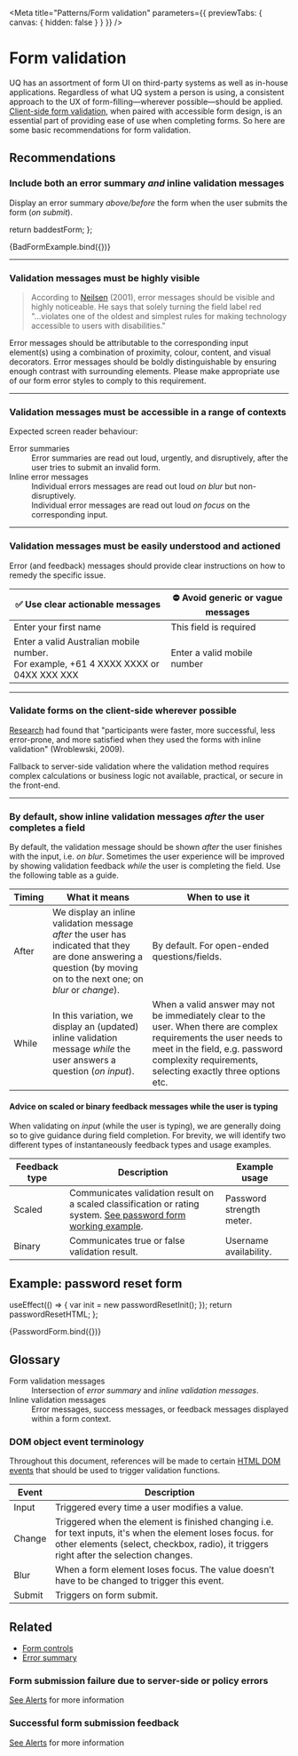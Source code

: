 
<Meta
  title="Patterns/Form validation"
  parameters={{ previewTabs: { canvas: { hidden: false } } }}
/>

# Form validation

UQ has an assortment of form UI on third-party systems as well as in-house
applications. Regardless of what UQ system a person is using, a consistent
approach to the UX of form-filling—wherever possible—should be applied.
[Client-side form validation](https://developer.mozilla.org/en-US/docs/Learn/Forms/Form_validation),
when paired with accessible form design, is an essential part of providing ease
of use when completing forms. So here are some basic recommendations for form
validation.

## Recommendations

### Include both an error summary _and_ inline validation messages

Display an error summary _above/before_ the form when the user submits the form
(_on submit_).

  return baddestForm;
};

<Story name="Empty form submit example">{BadFormExample.bind({})}</Story>

---

### Validation messages must be highly visible

> According to [Neilsen](https://www.nngroup.com/articles/error-message-guidelines/)
> (2001), error messages should be visible and highly noticeable. He says that
> solely turning the field label red "...violates one of the oldest and simplest
> rules for making technology accessible to users with disabilities."

Error messages should be attributable to the corresponding input element(s)
using a combination of proximity, colour, content, and visual decorators. Error
messages should be boldly distinguishable by ensuring enough contrast with
surrounding elements. Please make appropriate use of our form error styles to
comply to this requirement.

---

### Validation messages must be accessible in a range of contexts

Expected screen reader behaviour:

<dl>
  <dt>Error summaries</dt>
  <dd>
    Error summaries are read out loud, urgently, and disruptively, after the
    user tries to submit an invalid form.
  </dd>
  <dt>Inline error messages</dt>
  <dd>
    Individual errors messages are read out loud <i>on blur</i> but
    non-disruptively.
    <br />
    Individual error messages are read out loud <i>on focus</i> on the
    corresponding input.
  </dd>
</dl>

---

### Validation messages must be easily understood and actioned

Error (and feedback) messages should provide clear instructions on how to remedy
the specific issue.

| ✅ Use clear actionable messages                                                         | ⛔️ Avoid generic or vague messages |
| ---------------------------------------------------------------------------------------- | ----------------------------------- |
| Enter your first name                                                                    | This field is required              |
| Enter a valid Australian mobile number.<br/>For example, +61 4 XXXX XXXX or 04XX XXX XXX | Enter a valid mobile number         |

---

### Validate forms on the client-side wherever possible

[Research](https://alistapart.com/article/inline-validation-in-web-forms/) had
found that "participants were faster, more successful, less error-prone, and
more satisfied when they used the forms with inline validation" (Wroblewski,
2009).

Fallback to server-side validation where the validation method requires complex
calculations or business logic not available, practical, or secure in the
front-end.

---

### By default, show inline validation messages _after_ the user completes a field

By default, the validation message should be shown _after_ the user finishes
with the input, i.e. _on blur_. Sometimes the user experience will be improved
by showing validation feedback _while_ the user is completing the field. Use the
following table as a guide.

| Timing | What it means                                                                                                                                                         | When to use it                                                                                                                                                                                                     |
| ------ | --------------------------------------------------------------------------------------------------------------------------------------------------------------------- | ------------------------------------------------------------------------------------------------------------------------------------------------------------------------------------------------------------------ |
| After  | We display an inline validation message _after_ the user has indicated that they are done answering a question (by moving on to the next one; on _blur_ or _change_). | By default. For open-ended questions/fields.                                                                                                                                                                       |
| While  | In this variation, we display an (updated) inline validation message _while_ the user answers a question (_on input_).                                                | When a valid answer may not be immediately clear to the user. When there are complex requirements the user needs to meet in the field, e.g. password complexity requirements, selecting exactly three options etc. |

#### Advice on scaled or binary feedback messages while the user is typing

When validating on _input_ (while the user is typing), we are generally doing so
to give guidance during field completion. For brevity, we will identify two
different types of instantaneously feedback types and usage examples.

| Feedback type | Description                                                                                                                                                                     | Example usage            |
| ------------- | ------------------------------------------------------------------------------------------------------------------------------------------------------------------------------- | ------------------------ |
| Scaled        | Communicates validation result on a scaled classification or rating system. <a href="/?path=/docs/forms-working-examples--password-form">See password form working example</a>. | Password strength meter. |
| Binary        | Communicates true or false validation result.                                                                                                                                   | Username availability.   |

## Example: password reset form

  useEffect(() => {
    var init = new passwordResetInit();
  });
  return passwordResetHTML;
};

<Canvas sourceState="hidden" withToolbar>
  <Story
    name="Password form"
    inline={false}
    height={600}
    parameters={{ layout: "padded" }}
  >
    {PasswordForm.bind({})}
  </Story>
</Canvas>

## Glossary

<dl>
  <dt>Form validation messages</dt>
  <dd>
    Intersection of <i>error summary</i> and <i>inline validation messages</i>.
  </dd>
  <dt>Inline validation messages</dt>
  <dd>
    Error messages, success messages, or feedback messages displayed within a
    form context.
  </dd>
</dl>

### DOM object event terminology

Throughout this document, references will be made to certain
[HTML DOM events](https://www.w3schools.com/jsref/dom_obj_event.asp) that
should be used to trigger validation functions.

| Event  | Description                                                                                                                                                                                           |
| ------ | ----------------------------------------------------------------------------------------------------------------------------------------------------------------------------------------------------- |
| Input  | Triggered every time a user modifies a value.                                                                                                                                                         |
| Change | Triggered when the element is finished changing i.e. for text inputs, it's when the element loses focus. for other elements (select, checkbox, radio), it triggers right after the selection changes. |
| Blur   | When a form element loses focus. The value doesn’t have to be changed to trigger this event.                                                                                                          |
| Submit | Triggers on form submit.                                                                                                                                                                              |

## Related

- [Form controls](/?path=/docs/components-form-controls--input-text)
- [Error summary](/?path=/docs/components-form-error-summary--error-summary)

### Form submission failure due to server-side or policy errors

[See Alerts](/?path=/docs/components-alert--error) for more information

### Successful form submission feedback

[See Alerts](/?path=/docs/components-alert--success) for more information
